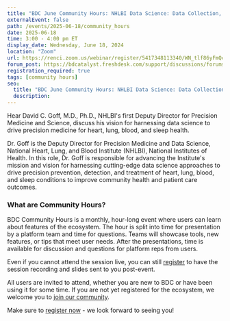 ```yaml
---
title: "BDC June Community Hours: NHLBI Data Science: Data Collection, Infrastructure, Policies, and Funding to Advance Precision Medicine"
externalEvent: false
path: /events/2025-06-18/community_hours
date: 2025-06-18
time: 3:00 - 4:00 pm ET
display_date: Wednesday, June 18, 2024
location: "Zoom"
url: https://renci.zoom.us/webinar/register/5417348113340/WN_tlf86yFmQc-TqGkkUIKWGA
forum_post: https://bdcatalyst.freshdesk.com/support/discussions/forums/60000252439
registration_required: true
tags: [community hours]
seo:
  title: "BDC June Community Hours: NHLBI Data Science: Data Collection, Infrastructure, Policies, and Funding to Advance Precision Medicine"
  description:
---
```


Hear David C. Goff, M.D., Ph.D., NHLBI's first Deputy Director for Precision Medicine and Science, discuss his vision for harnessing data science to drive precision medicine for heart, lung, blood, and sleep health.

Dr. Goff is the Deputy Director for Precision Medicine and Data Science, National Heart, Lung, and Blood Institute (NHLBI), National Institutes of Health. In this role, Dr. Goff is responsible for advancing the Institute's mission and vision for harnessing cutting-edge data science approaches to drive precision prevention, detection, and treatment of heart, lung, blood, and sleep conditions to improve community health and patient care outcomes.

### What are Community Hours?

BDC Community Hours is a monthly, hour-long event where users can learn about features of the ecosystem. The hour is split into time for presentation by a platform team and time for questions. Teams will showcase tools, new features, or tips that meet user needs. After the presentations, time is available for discussion and questions for platform reps from users.

Even if you cannot attend the session live, you can still [register](https://renci.zoom.us/webinar/register/5417348113340/WN_tlf86yFmQc-TqGkkUIKWGA) to have the session recording and slides sent to you post-event.

All users are invited to attend, whether you are new to BDC or have been using it for some time. If you are not yet registered for the ecosystem, we welcome you to [join our community](/join-bdc/).

Make sure to [register now](https://renci.zoom.us/webinar/register/5417348113340/WN_tlf86yFmQc-TqGkkUIKWGA) - we look forward to seeing you!
